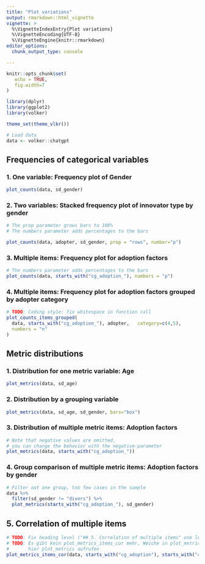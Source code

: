 ```yaml
---
title: "Plot variations"
output: rmarkdown::html_vignette
vignette: >
  %\VignetteIndexEntry{Plot variations}
  %\VignetteEncoding{UTF-8}
  %\VignetteEngine{knitr::rmarkdown}
editor_options: 
  chunk_output_type: console

---
```


```r
knitr::opts_chunk$set(
   echo = TRUE,
   fig.width=7
)

library(dplyr)
library(ggplot2)
library(volker)

theme_set(theme_vlkr())

# Load data
data <- volker::chatgpt

```

## Frequencies of categorical variables

### 1. One variable: Frequency plot of Gender
```r
plot_counts(data, sd_gender)
```

### 2. Two variables: Stacked frequency plot of innovator type by gender

```r
# The prop parameter grows bars to 100%
# The numbers parameter adds percentages to the bars

plot_counts(data, adopter, sd_gender, prop = "rows", number="p")
```


### 3. Multiple items: Frequency plot for adoption factors
```r
# The numbers parameter adds percentages to the bars
plot_counts(data, starts_with("cg_adoption_"), numbers = "p")

```


### 4. Multiple items: Frequency plot for adoption factors grouped by adopter category
```r

# TODO: Coding style: fix whitespace in function call
plot_counts_items_grouped(
  data, starts_with("cg_adoption_"), adopter,   category=c(4,5),
  numbers = "n"
)

```


## Metric distributions

### 1. Distribution for one metric variable: Age
```r
plot_metrics(data, sd_age)
```


### 2. Distribution by a grouping variable
```r
plot_metrics(data, sd_age, sd_gender, bars="box")
```


### 3. Distribution of multiple metric items: Adoption factors
```r
# Note that negative values are omitted,
# you can change the behavior with the negative-parameter
plot_metrics(data, starts_with("cg_adoption_"))
```

### 4. Group comparison of multiple metric items: Adoption factors by gender
```r
# Filter out one group, too few cases in the sample
data %>% 
  filter(sd_gender != "divers") %>% 
  plot_metrics(starts_with("cg_adoption_"), sd_gender)
```

## 5. Correlation of multiple items
```r
# TODO: Fix heading level ("## 5. Correlation of multiple items" one level down)
# TODO: Es gibt kein plot_metrics_items_cor mehr, Weiche in plot_metrics einbauen und 
#       hier plot_metrics aufrufen
plot_metrics_items_cor(data, starts_with("cg_adoption"), starts_with("cg_adoption"), labels = F, numbers=T)

```

